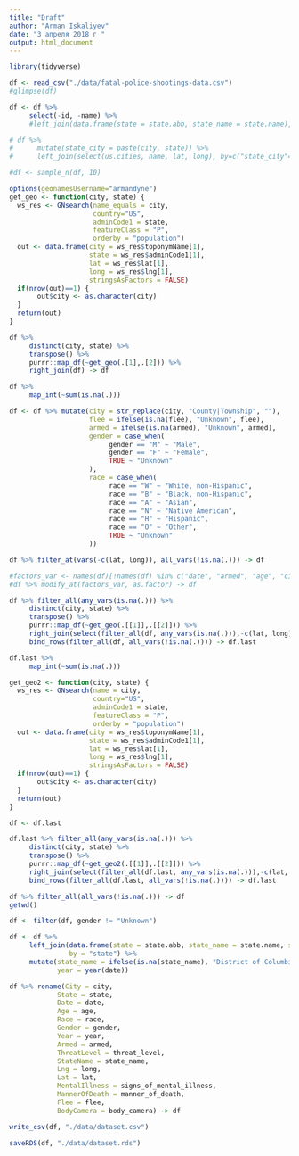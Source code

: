 ```yaml
---
title: "Draft"
author: "Arman Iskaliyev"
date: "3 апреля 2018 г "
output: html_document
---
```


```r
library(tidyverse)

df <- read_csv("./data/fatal-police-shootings-data.csv")
#glimpse(df)

df <- df %>% 
     select(-id, -name) %>%
     #left_join(data.frame(state = state.abb, state_name = state.name), by = "state") 

# df %>% 
#      mutate(state_city = paste(city, state)) %>%
#      left_join(select(us.cities, name, lat, long), by=c("state_city"="name")) -> df 

#df <- sample_n(df, 10)

options(geonamesUsername="armandyne")
get_geo <- function(city, state) {
  ws_res <- GNsearch(name_equals = city, 
                     country="US", 
                     adminCode1 = state, 
                     featureClass = "P",
                     orderby = "population")  
  out <- data.frame(city = ws_res$toponymName[1], 
                    state = ws_res$adminCode1[1], 
                    lat = ws_res$lat[1], 
                    long = ws_res$lng[1],
                    stringsAsFactors = FALSE)
  if(nrow(out)==1) {
       out$city <- as.character(city)
  }
  return(out)  
}

df %>%
     distinct(city, state) %>% 
     transpose() %>%
     purrr::map_df(~get_geo(.[1],.[2])) %>% 
     right_join(df) -> df

df %>%
     map_int(~sum(is.na(.)))

df <- df %>% mutate(city = str_replace(city, "County|Township", ""),
                    flee = ifelse(is.na(flee), "Unknown", flee),
                    armed = ifelse(is.na(armed), "Unknown", armed),
                    gender = case_when(
                         gender == "M" ~ "Male",
                         gender == "F" ~ "Female",
                         TRUE ~ "Unknown" 
                    ),
                    race = case_when(
                         race == "W" ~ "White, non-Hispanic",
                         race == "B" ~ "Black, non-Hispanic",
                         race == "A" ~ "Asian",
                         race == "N" ~ "Native American",
                         race == "H" ~ "Hispanic",
                         race == "O" ~ "Other",
                         TRUE ~ "Unknown" 
                    ))

df %>% filter_at(vars(-c(lat, long)), all_vars(!is.na(.))) -> df

#factors_var <- names(df)[!names(df) %in% c("date", "armed", "age", "city")]
#df %>% modify_at(factors_var, as.factor) -> df

df %>% filter_all(any_vars(is.na(.))) %>% 
     distinct(city, state) %>%
     transpose() %>%
     purrr::map_df(~get_geo(.[[1]],.[[2]])) %>% 
     right_join(select(filter_all(df, any_vars(is.na(.))),-c(lat, long)), by = c("city", "state")) %>% 
     bind_rows(filter_all(df, all_vars(!is.na(.)))) -> df.last

df.last %>%
     map_int(~sum(is.na(.)))

get_geo2 <- function(city, state) {
  ws_res <- GNsearch(name = city, 
                     country="US", 
                     adminCode1 = state, 
                     featureClass = "P",
                     orderby = "population")  
  out <- data.frame(city = ws_res$toponymName[1], 
                    state = ws_res$adminCode1[1], 
                    lat = ws_res$lat[1], 
                    long = ws_res$lng[1],
                    stringsAsFactors = FALSE)
  if(nrow(out)==1) {
       out$city <- as.character(city)
  }
  return(out)  
}

df <- df.last 

df.last %>% filter_all(any_vars(is.na(.))) %>% 
     distinct(city, state) %>%
     transpose() %>%
     purrr::map_df(~get_geo2(.[[1]],.[[2]])) %>%
     right_join(select(filter_all(df.last, any_vars(is.na(.))),-c(lat, long)), by = c("city", "state")) %>% 
     bind_rows(filter_all(df.last, all_vars(!is.na(.)))) -> df.last

df %>% filter_all(all_vars(!is.na(.))) -> df
getwd()

df <- filter(df, gender != "Unknown")

df <- df %>%
     left_join(data.frame(state = state.abb, state_name = state.name, stringsAsFactors = FALSE), 
               by = "state") %>% 
     mutate(state_name = ifelse(is.na(state_name), "District of Columbia", state_name),
            year = year(date))

df %>% rename(City = city,
            State = state,
            Date = date,
            Age = age,
            Race = race,
            Gender = gender,
            Year = year,
            Armed = armed,
            ThreatLevel = threat_level,
            StateName = state_name,
            Lng = long,
            Lat = lat,
            MentalIllness = signs_of_mental_illness,
            MannerOfDeath = manner_of_death,
            Flee = flee,
            BodyCamera = body_camera) -> df

write_csv(df, "./data/dataset.csv")

saveRDS(df, "./data/dataset.rds")
```

